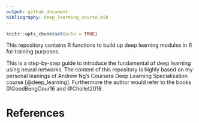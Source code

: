 ```yaml
---
output: github_document
bibliography: deep_learning_course.bib
---
```


```r
knitr::opts_chunk$set(echo = TRUE)
```

This repository contains R functions to build up deep learning modules in R for training purposes.

This is a step-by-step guide to introduce the fundamental of deep learning using neural networks. 
The content of this repository is highly based on my personal leanings of Andrew Ng's Coursera Deep Learning Specialization course [@deep_learning]. Furthermore the author would refer to the books @GoodBengCour16 and @Chollet2018.

# References

